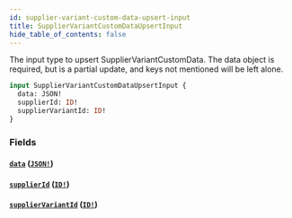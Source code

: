 ```yaml
---
id: supplier-variant-custom-data-upsert-input
title: SupplierVariantCustomDataUpsertInput
hide_table_of_contents: false
---
```



The input type to upsert SupplierVariantCustomData.
The data object is required, but is a partial update, and keys not mentioned will be left alone.

```graphql
input SupplierVariantCustomDataUpsertInput {
  data: JSON!
  supplierId: ID!
  supplierVariantId: ID!
}
```


### Fields

#### [`data`](#) ([`JSON!`](/developers/supplier-apis/supply-api/graphql/reference/scalars/json))




#### [`supplierId`](#) ([`ID!`](/developers/supplier-apis/supply-api/graphql/reference/scalars/id))




#### [`supplierVariantId`](#) ([`ID!`](/developers/supplier-apis/supply-api/graphql/reference/scalars/id))






